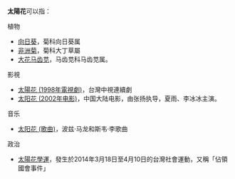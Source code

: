'''太陽花'''可以指：

;植物
* [[向日葵|向日葵]]，菊科向日葵属
* [[非洲菊|非洲菊]]，菊科大丁草屬
* [[大花马齿苋|大花马齿苋]]，马齿苋科马齿苋属。
;影視
* [[太陽花_(1998年電視劇)|太陽花 (1998年電視劇)]]，台灣中視連續劇
* [[太阳花_(2002年电影)|太阳花 (2002年电影)]]，中国大陆电影，由张扬执导，夏雨、李冰冰主演。
;音乐
* [[太阳花_(歌曲)|太阳花 (歌曲)]]，波兹·马龙和斯韦·李歌曲
;政治
* [[太陽花學運|太陽花學運]]，發生於2014年3月18日至4月10日的台灣社會運動，又稱「佔領國會事件」

{{Disambig|Cat=三字消歧義}}